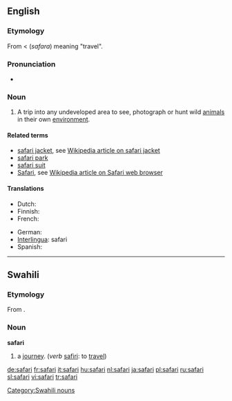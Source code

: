 ==English==

===Etymology===
From {{etyl|sw}} {{term|safari|lang=sw}} < {{etyl|ar}} {{Arab|[[سفر]]}} (''safara'') meaning "travel".

===Pronunciation===
* {{rhymes|ɑːri}}

===Noun===
{{en-noun}}

# A trip into any undeveloped area to see, photograph or hunt wild [[animal]]s in their own [[environment]].

====Related terms====
* [[safari jacket]], see [[w:Safari jacket|Wikipedia article on safari jacket]]
* [[safari park]]
* [[safari suit]]
* [[Safari]], see [[w:Safari (web browser)|Wikipedia article on Safari web browser]]

====Translations====
{{trans-top}}
* Dutch: {{t+|nl|safari}}
* Finnish: {{t-|fi|safari}}
* French: {{t+|fr|safari|m}}
{{trans-mid}}
* German: {{t-|de|Safari|f}}
* [[Interlingua]]: safari
* Spanish: {{t-|es|safari|m}}
{{trans-bottom}}

----

==Swahili==

===Etymology===
From {{etyl|ar|sw}} {{Arab|[[سفر]]}}.

===Noun===
'''safari'''

# a [[journey]]. (''verb'' [[safiri]]: to [[travel]])

[[Category:Swahili nouns]]

[[de:safari]]
[[fr:safari]]
[[it:safari]]
[[hu:safari]]
[[nl:safari]]
[[ja:safari]]
[[pl:safari]]
[[ru:safari]]
[[sl:safari]]
[[vi:safari]]
[[tr:safari]]
